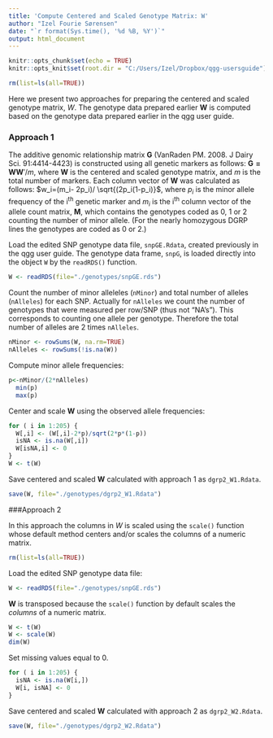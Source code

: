 ```yaml
---
title: 'Compute Centered and Scaled Genotype Matrix: W'
author: "Izel Fourie Sørensen"
date: "`r format(Sys.time(), '%d %B, %Y')`"
output: html_document
---
```


```r
knitr::opts_chunk$set(echo = TRUE)
knitr::opts_knit$set(root.dir = "C:/Users/Izel/Dropbox/qgg-usersguide")
```

```r
rm(list=ls(all=TRUE))
```


Here we present two approaches for preparing the centered and scaled genotype matrix, ${W}$. The genotype data prepared earlier $\bm{W}$ is computed based on the genotype data prepared earlier in the qgg user guide.



### Approach 1

The additive genomic relationship matrix $\bm{G}$ (VanRaden PM. 2008. J Dairy Sci. 91:4414-4423) is constructed using all genetic markers as follows: $\bm{G=WW}'/m$, where $\bm{W}$ is the centered and scaled genotype matrix, and $m$ is the total number of markers. Each column vector of $\bm{W}$ was calculated as follows: $w_i=(m_i- 2p_i)/ \sqrt{(2p_i(1-p_i)}$, where $p_i$ is the minor allele frequency of the i^th^ genetic marker and $m_i$ is the i^th^ column vector of the allele count matrix, $\bm{M}$, which contains the genotypes coded as 0, 1 or 2 counting the number of minor allele. (For the nearly homozygous DGRP lines the genotypes are coded as 0 or 2.)

Load the edited SNP genotype data file, `snpGE.Rdata`, created previously in the qgg user guide. The genotype data frame, `snpG`, is loaded  directly into the object `W` by the `readRDS()` function. 
```r
W <- readRDS(file="./genotypes/snpGE.rds")
```

Count the number of minor alleleles (`nMinor`) and total number of alleles (`nAlleles`) for each SNP. Actually for `nAlleles` we count the number of genotypes that were measured per row/SNP (thus not  "NA's"). This corresponds to counting one allele per genotype. Therefore the total number of alleles are 2 times `nAlleles`.
```r
nMinor <- rowSums(W, na.rm=TRUE)
nAlleles <- rowSums(!is.na(W))
```    
    
Compute minor allele frequencies:
```r
p<-nMinor/(2*nAlleles)
  min(p)
  max(p)
```

Center and scale $\bm{W}$ using the observed allele frequencies:
```r
for ( i in 1:205) {
  W[,i] <- (W[,i]-2*p)/sqrt(2*p*(1-p)) 
  isNA <- is.na(W[,i])
  W[isNA,i] <- 0
}
W <- t(W)
```

Save centered and scaled $\bm{W}$ calculated with approach 1 as `dgrp2_W1.Rdata`.
```r
save(W, file="./genotypes/dgrp2_W1.Rdata")
```



###Approach 2


In this approach the columns in $W$ is scaled using the `scale()` function whose default method centers and/or scales the columns of a numeric matrix.

```r
rm(list=ls(all=TRUE))
```


Load the edited SNP genotype data file:
```r
W <- readRDS(file="./genotypes/snpGE.rds")
```

$\bm{W}$ is transposed because the `scale()` function by default scales the *columns* of a numeric matrix. 
```r
W <- t(W)
W <- scale(W)
dim(W)
```

Set missing values equal to 0.
```r
for ( i in 1:205) {
  isNA <- is.na(W[i,])
  W[i, isNA] <- 0
}
```

Save centered and scaled $\bm{W}$ calculated with approach 2 as `dgrp2_W2.Rdata`.
```r
save(W, file="./genotypes/dgrp2_W2.Rdata")
```


